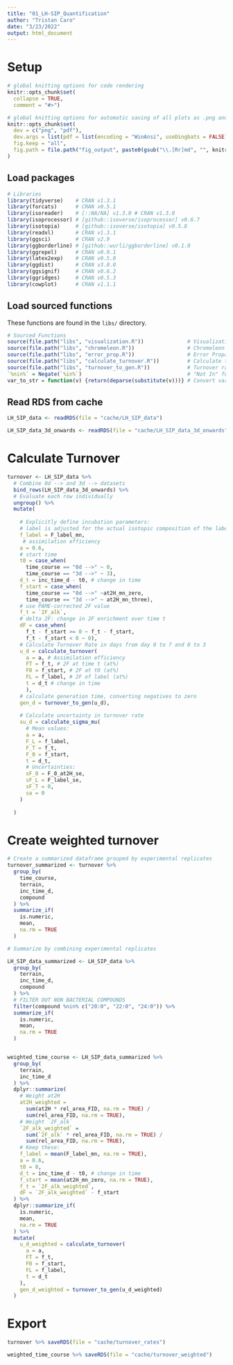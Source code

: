 ```yaml
---
title: "01_LH-SIP_Quantification"
author: "Tristan Caro"
date: "3/23/2022"
output: html_document
---
```


# Setup

```r
# global knitting options for code rendering
knitr::opts_chunk$set(
  collapse = TRUE,
  comment = "#>")

# global knitting options for automatic saving of all plots as .png and .pdf
knitr::opts_chunk$set(
  dev = c("png", "pdf"),
  dev.args = list(pdf = list(encoding = "WinAnsi", useDingbats = FALSE)),
  fig.keep = "all",
  fig.path = file.path("fig_output", paste0(gsub("\\.[Rr]md", "", knitr::current_input()), "_"))
)
```

## Load packages

```r
# Libraries
library(tidyverse)    # CRAN v1.3.1
library(forcats)      # CRAN v0.5.1 
library(isoreader)    # [::NA/NA] v1.3.0 # CRAN v1.3.0
library(isoprocessor) # [github::isoverse/isoprocessor] v0.6.7
library(isotopia)     # [github::isoverse/isotopia] v0.5.8 
library(readxl)       # CRAN v1.3.1 
library(ggsci)        # CRAN v2.9 
library(ggborderline) # [github::wurli/ggborderline] v0.1.0
library(ggrepel)      # CRAN v0.9.1 
library(latex2exp)    # CRAN v0.5.0
library(ggdist)       # CRAN v3.0.0 
library(ggsignif)     # CRAN v0.6.2
library(ggridges)     # CRAN v0.5.3
library(cowplot)      # CRAN v1.1.1
```

## Load sourced functions
These functions are found in the `libs/` directory.
```r
# Sourced Functions
source(file.path("libs", "visualization.R"))              # Visualization scripts
source(file.path("libs", "chromeleon.R"))                 # Chromeleon Reader
source(file.path("libs", "error_prop.R"))                 # Error Propagation
source(file.path("libs", "calculate_turnover.R"))         # Calculate turnover rate
source(file.path("libs", "turnover_to_gen.R"))            # Turnover rate to generation time
`%nin%` = Negate(`%in%`)                                  # "Not In" function
var_to_str = function(v) {return(deparse(substitute(v)))} # Convert variable name to string
```

## Read RDS from cache

```r
LH_SIP_data <- readRDS(file = "cache/LH_SIP_data")

LH_SIP_data_3d_onwards <- readRDS(file = "cache/LH_SIP_data_3d_onwards")
```

# Calculate Turnover



```r
turnover <- LH_SIP_data %>% 
  # Combine 0d --> and 3d --> datasets
  bind_rows(LH_SIP_data_3d_onwards) %>% 
  # Evaluate each row individually
  ungroup() %>%
  mutate(
    
    # Explicitly define incubation parameters:
    # label is adjusted for the actual isotopic composition of the label within a specific terrain
    f_label = F_label_mn,
     # assimilation efficiency
    a = 0.6,
    # start time
    t0 = case_when(
      time_course == "0d -->" ~ 0,
      time_course == "3d -->" ~ 3),
    d_t = inc_time_d - t0, # change in time
    f_start = case_when(
      time_course == "0d -->" ~at2H_mn_zero,
      time_course == "3d -->" ~ at2H_mn_three),
    # use PAME-corrected 2F value
    f_t = `2F_alk`,
    # delta 2F: change in 2F enrichment over time t
    dF = case_when(
      f_t - f_start >= 0 ~ f_t - f_start,
      f_t - f_start < 0 ~ 0),
    # Calculate Turnover Rate in days from day 0 to 7 and 0 to 3
    u_d = calculate_turnover(
      a = a, # Assimilation efficiency
      FT = f_t, # 2F at time t (at%)
      F0 = f_start, # 2F at t0 (at%)
      FL = f_label, # 2F of label (at%)
      t = d_t # change in time
      ),
    # calculate generation time, converting negatives to zero
    gen_d = turnover_to_gen(u_d),
    
    # Calculate uncertainty in turnover rate
    su_d = calculate_sigma_mu(
      # Mean values:
      a = a,
      F_L = f_label,
      F_T = f_t,
      F_0 = f_start,
      t = d_t,
      # Uncertainties:
      sF_0 = F_0_at2H_se,
      sF_L = F_label_se,
      sF_T = 0,
      sa = 0
    )
    
  )
```

# Create weighted turnover


```r
# Create a summarized dataframe grouped by experimental replicates
turnover_summarized <- turnover %>% 
  group_by(
    time_course,
    terrain, 
    inc_time_d, 
    compound
  ) %>% 
  summarize_if(
    is.numeric, 
    mean, 
    na.rm = TRUE
  )

# Summarize by combining experimental replicates

LH_SIP_data_summarized <- LH_SIP_data %>% 
  group_by(
    terrain, 
    inc_time_d, 
    compound
  ) %>% 
  # FILTER OUT NON BACTERIAL COMPOUNDS
  filter(compound %nin% c("20:0", "22:0", "24:0")) %>% 
  summarize_if(
    is.numeric, 
    mean, 
    na.rm = TRUE
  )


weighted_time_course <- LH_SIP_data_summarized %>%
  group_by(
    terrain, 
    inc_time_d
  ) %>% 
  dplyr::summarize(
    # Weight at2H
    at2H_weighted = 
      sum(at2H * rel_area_FID, na.rm = TRUE) / 
      sum(rel_area_FID, na.rm = TRUE),
    # Weight `2F_alk`
    `2F_alk_weighted` = 
      sum(`2F_alk` * rel_area_FID, na.rm = TRUE) / 
      sum(rel_area_FID, na.rm = TRUE),
    # Keep these:
    f_label = mean(F_label_mn, na.rm = TRUE),
    a = 0.6,
    t0 = 0,
    d_t = inc_time_d - t0, # change in time
    f_start = mean(at2H_mn_zero, na.rm = TRUE),
    f_t = `2F_alk_weighted`,
    dF = `2F_alk_weighted` - f_start
  ) %>%
  dplyr::summarize_if(
    is.numeric,
    mean,
    na.rm = TRUE
  ) %>%
  mutate(
    u_d_weighted = calculate_turnover(
      a = a,
      FT = f_t,
      F0 = f_start,
      FL = f_label,
      t = d_t
    ),
    gen_d_weighted = turnover_to_gen(u_d_weighted)
  )
```



# Export
```r
turnover %>% saveRDS(file = "cache/turnover_rates")

weighted_time_course %>% saveRDS(file = "cache/turnover_weighted")
```

